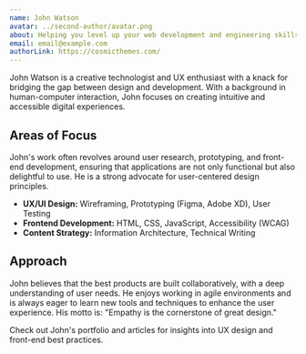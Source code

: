 ```yaml
---
name: John Watson
avatar: ../second-author/avatar.png
about: Helping you level up your web development and engineering skills.
email: email@example.com
authorLink: https://cosmicthemes.com/
---
```


John Watson is a creative technologist and UX enthusiast with a knack for bridging the gap between design and development. With a background in human-computer interaction, John focuses on creating intuitive and accessible digital experiences.

## Areas of Focus

John's work often revolves around user research, prototyping, and front-end development, ensuring that applications are not only functional but also delightful to use. He is a strong advocate for user-centered design principles.

- **UX/UI Design:** Wireframing, Prototyping (Figma, Adobe XD), User Testing
- **Frontend Development:** HTML, CSS, JavaScript, Accessibility (WCAG)
- **Content Strategy:** Information Architecture, Technical Writing

## Approach

John believes that the best products are built collaboratively, with a deep understanding of user needs. He enjoys working in agile environments and is always eager to learn new tools and techniques to enhance the user experience. His motto is: "Empathy is the cornerstone of great design."

Check out John's portfolio and articles for insights into UX design and front-end best practices.